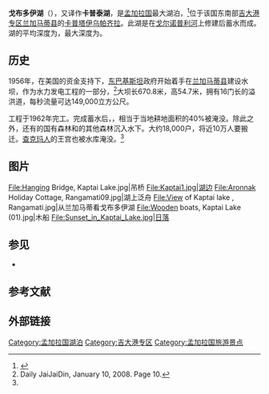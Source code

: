 {{Infobox body of water
| name = 戈布多伊湖
| image =Aronnak Holiday Cottage, Rangamati10.jpg
| caption = 
| image_bathymetry = 
| caption_bathymetry = 
| location = 孟加拉国东南部
| coords = {{coord|22|29|45|N|92|13|45|E|type:waterbody_region:BD|display=inline,title}}
| type = [[水库|水库]]
| inflow = [[戈尔诺普利河|戈尔诺普利河]]
| outflow = [[戈尔诺普利河|戈尔诺普利河]]
| catchment =  {{convert|11,122|km2|abbr=on}} {{Original research inline|date=May 2019}}
| basin_countries = 孟加拉国
| length = 
|pushpin_map=Bangladesh
| width = 
| area = 
| depth = {{convert|100|ft|m|abbr=on}}
| max-depth = {{convert|495|ft|m|abbr=on}}
| volume = 
| residence_time = 
| shore = 
| elevation = 
| islands = 
| cities = 
}}
'''戈布多伊湖'''（{{lang-bn|'''কাপ্তাই হ্রদ'''}}），又译作'''卡普泰湖'''，是[[孟加拉国|孟加拉国]]最大湖泊，<ref>{{Cite web|url=http://en.banglapedia.org/index.php?title=Kaptai_Lake|title=Kaptai Lake - Banglapedia|website=en.banglapedia.org|access-date=2016-04-16|archive-date=2021-02-07|archive-url=https://web.archive.org/web/20210207183337/http://en.banglapedia.org/index.php?title=Kaptai_Lake|dead-url=no}}</ref>位于该国东南部[[吉大港专区|吉大港专区]][[兰加马蒂县|兰加马蒂县]]的[[卡普塔伊乌帕齐拉|卡普塔伊乌帕齐拉]]。此湖是在[[戈尔诺普利河|戈尔诺普利河]]上修建{{link-en|卡普泰水坝|Kaptai Dam}}后蓄水而成。湖的平均深度为{{convert|100|ft|m}}，最大深度为{{convert|490|ft|m}}。

==历史==
1956年，在美国的资金支持下，[[东巴基斯坦|东巴基斯坦]]政府开始着手在[[兰加马蒂县|兰加马蒂县]]建设水坝，作为水力发电工程的一部分，<ref name="Jaijaidin">Daily JaiJaiDin, January 10, 2008. Page 10.</ref>大坝长670.8米，高54.7米，拥有16门长{{convert|745|ft|m}}的溢洪道，每秒流量可达149,000立方公尺。

工程于1962年完工。完成蓄水后，{{convert|54000|acre|km2}}，相当于当地耕地面积的40%被淹没。除此之外，还有{{convert|29|sqmi|km2}}的国有森林和{{convert|234|sqmi|km2}}的其他森林沉入水下。大约18,000户，将近10万人要搬迁。[[查克玛人|查克玛人]]的王宫也被水库淹没。<ref name="Jaijaidin" />

==图片==
<gallery mode=packed>
File:Hanging Bridge, Kaptai Lake.jpg|吊桥
File:Kaptai1.jpg|湖边
File:Aronnak Holiday Cottage, Rangamati09.jpg|湖上泛舟
File:View of Kaptai lake , Rangamati.jpg|从兰加马蒂看戈布多伊湖
File:Wooden boats, Kaptai Lake (01).jpg|木船
File:Sunset_in_Kaptai_Lake.jpg|日落
</gallery>

==参见==
* {{link-en|戈布多伊国家公园|Kaptai National Park}}

==参考文献==
{{reflist}}

==外部链接==
{{Commons category}}

[[Category:孟加拉国湖泊|Category:孟加拉国湖泊]]
[[Category:吉大港专区|Category:吉大港专区]]
[[Category:孟加拉国旅游景点|Category:孟加拉国旅游景点]]
